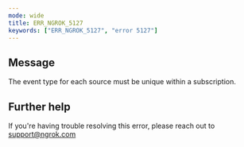 ```yaml
---
mode: wide
title: ERR_NGROK_5127
keywords: ["ERR_NGROK_5127", "error 5127"]
---
```


## Message

The event type for each source must be unique within a subscription.

## Further help

If you're having trouble resolving this error, please reach out to [support@ngrok.com](mailto:support@ngrok.com?subject=Help%20with%20ERR_NGROK_5127)
